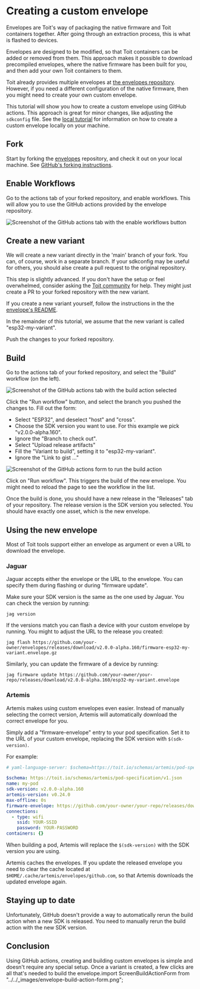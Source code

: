 
# Creating a custom envelope
Envelopes are Toit's way of packaging the native firmware and Toit containers
together. After going through an extraction process, this is what is flashed to
devices.

Envelopes are designed to be modified, so that Toit containers can be added or
removed from them. This approach makes it possible to download precompiled
envelopes, where the native firmware has been built for you, and then add your
own Toit containers to them.

Toit already provides multiple envelopes at
[the envelopes repository](https://github.com/toitlang/envelopes). However,
if you need a different configuration of the native firmware, then you
might need to create your own custom envelope.

This tutorial will show you how to create a custom envelope using
GitHub actions. This approach is great for minor changes, like adjusting the
`sdkconfig` file. See the [local tutorial](./custom-envelope-local) for
information on how to create a custom envelope locally on your machine.

## Fork
Start by forking the [envelopes](https://github.com/toitlang/envelopes)
repository, and check it out on your local machine. See
[GitHub's forking instructions](https://docs.github.com/en/pull-requests/collaborating-with-pull-requests/working-with-forks/fork-a-repo).

## Enable Workflows
Go to the actions tab of your forked repository, and enable workflows. This
will allow you to use the GitHub actions provided by the envelope repository.

<img
  src={ScreenEnableWorkflow}
  alt="Screenshot of the GitHub actions tab with the enable workflows button"
/>

## Create a new variant
We will create a new variant directly in the 'main' branch of your fork.
You can, of course, work in a separate branch. If your sdkconfig may be
useful for others, you should alse create a pull request to the original repository.

This step is slightly advanced. If you don't have the setup or feel
overwhelmed, consider asking the [Toit community](https://chat.toit.io) for
help. They might just create a PR to your forked repository with the
new variant.

If you create a new variant yourself, follow the
instructions in the the [envelope's README](https://github.com/toitlang/envelopes?tab=readme-ov-file#creating-a-variant).

In the remainder of this tutorial, we assume that the new variant is called
"esp32-my-variant".

Push the changes to your forked repository.

## Build
Go to the actions tab of your forked repository, and select the "Build" workflow (on the left).

<img
  src={ScreenBuildAction}
  alt="Screenshot of the GitHub actions tab with the build action selected"
/>

Click the "Run workflow" button, and select the branch you pushed the changes to.
Fill out the form:
* Select "ESP32", and deselect "host" and "cross".
* Choose the SDK version you want to use. For this example we pick "v2.0.0-alpha.160".
* Ignore the "Branch to check out".
* Select "Upload release artifacts"
* Fill the "Variant to build", setting it to "esp32-my-variant".
* Ignore the "Link to gist ..."

<img
  src={ScreenBuildActionForm}
  alt="Screenshot of the GitHub actions form to run the build action"
/>

Click on "Run workflow". This triggers the build of the new envelope. You might need to
reload the page to see the workflow in the list.

Once the build is done, you should have a new release in the "Releases" tab of your
repository. The release version is the SDK version you selected. You should
have exactly one asset, which is the new envelope.

## Using the new envelope
Most of Toit tools support either an envelope as argument or even a URL to
download the envelope.

### Jaguar
Jaguar accepts either the envelope or the URL to the envelope. You can specify
them during flashing or during "firmware update".

Make sure your SDK version is the same as the one used by Jaguar. You can
check the version by running:

``` shell
jag version
```

If the versions match you can flash a device with your custom envelope by running. You might
to adjust the URL to the release you created:

``` shell
jag flash https://github.com/your-owner/envelopes/releases/download/v2.0.0-alpha.160/firmware-esp32-my-variant.envelope.gz
```

Similarly, you can update the firmware of a device by running:

``` shell
jag firmware update https://github.com/your-owner/your-repo/releases/download/v2.0.0-alpha.160/esp32-my-variant.envelope
```

### Artemis
Artemis makes using custom envelopes even easier. Instead of manually selecting the correct
version, Artemis will automatically download the correct envelope for you.

Simply add a "firmware-envelope" entry to your pod specification. Set it to the URL of your
custom envelope, replacing the SDK version with `$(sdk-version)`.

For example:

``` yaml
# yaml-language-server: $schema=https://toit.io/schemas/artemis/pod-specification/v1.json

$schema: https://toit.io/schemas/artemis/pod-specification/v1.json
name: my-pod
sdk-version: v2.0.0-alpha.160
artemis-version: v0.24.0
max-offline: 0s
firmware-envelope: https://github.com/your-owner/your-repo/releases/download/$(sdk-version)/esp32-my-variant.envelope
connections:
  - type: wifi
    ssid: YOUR-SSID
    password: YOUR-PASSWORD
containers: {}
```

When building a pod, Artemis will replace the `$(sdk-version)` with the SDK version
you are using.

<Note>

Artemis caches the envelopes. If you update the released envelope you need to
clear the cache located at `$HOME/.cache/artemis/envelopes/github.com`, so that
Artemis downloads the updated envelope again.

</Note>

## Staying up to date
Unfortunately, GitHub doesn't provide a way to automatically rerun the build
action when a new SDK is released. You need to manually rerun the build action
with the new SDK version.

## Conclusion
Using GitHub actions, creating and building custom envelopes is simple and doesn't
require any special setup. Once a variant is created, a few clicks are all that's
needed to build the envelope.import ScreenBuildActionForm from "../../_images/envelope-build-action-form.png";

